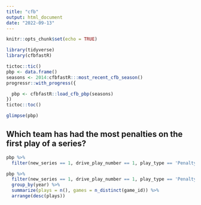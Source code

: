 ```yaml
---
title: "cfb"
output: html_document
date: "2022-09-13"
---
```


```r
knitr::opts_chunk$set(echo = TRUE)
```

```r
library(tidyverse)
library(cfbfastR)
```


```r
tictoc::tic()
pbp <- data.frame()
seasons <- 2014:cfbfastR:::most_recent_cfb_season()
progressr::with_progress({

  pbp <- cfbfastR::load_cfb_pbp(seasons)
})
tictoc::toc()
```


```r
glimpse(pbp)
```

## Which team has had the most penalties on the first play of a series? ##
```r
pbp %>% 
  filter(new_series == 1, drive_play_number == 1, play_type == 'Penalty', down == 1, pos_team == 'Alabama')

pbp %>% 
  filter(new_series == 1, drive_play_number == 1, play_type == 'Penalty', down == 1) %>% 
  group_by(year) %>% 
  summarize(plays = n(), games = n_distinct(game_id)) %>% 
  arrange(desc(plays))
```

